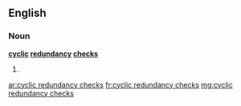 ==English==

===Noun===
'''[[cyclic]] [[redundancy]] [[check]]s'''

# {{plural of|[[cyclic redundancy check]]}}

[[ar:cyclic redundancy checks]]
[[fr:cyclic redundancy checks]]
[[mg:cyclic redundancy checks]]